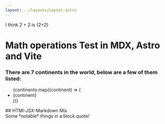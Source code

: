 ```yaml
---
layout: ../layouts/Layout.astro
---
```



<div class="md-div" markdown="1">

I think 2 + 2 is {2+2}

# Math operations Test in MDX, Astro and Vite

### There are 7 continents in the world, below are a few of them listed:

<ul>
  {continents.map((continent) => (
    <li>{continent}</li>
  ))}
</ul>
## HTMl-JSX-Markdown Mix
<div> Some *notable* things in a block quote!</div>

<Card
    href="/pawpaw"
    title="Home of Pawpaw"
    body="Homeschool compliance made easy"
/>

</div>
